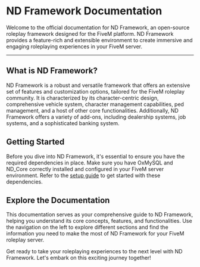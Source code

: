 
# ND Framework Documentation
Welcome to the official documentation for ND Framework, an open-source roleplay framework designed for the FiveM platform. ND Framework provides a feature-rich and extensible environment to create immersive and engaging roleplaying experiences in your FiveM server.

---

<DoubleLinkedImages
    href="https://prism-host.com/"
    src="static/prism-host-banner.png"
    alt="prism host services image"
    href2="https://discord.gg/andys-development-857672921912836116"
    src2="https://discordapp.com/api/guilds/857672921912836116/widget.png?style=banner3"
    alt2="Andy's Development Discord server"
/>

## What is ND Framework?
ND Framework is a robust and versatile framework that offers an extensive set of features and customization options, tailored for the FiveM roleplay community. It is characterized by its character-centric design, comprehensive vehicle system, character management capabilities, ped management, and a host of other core functionalities. Additionally, ND Framework offers a variety of add-ons, including dealership systems, job systems, and a sophisticated banking system.

## Getting Started
Before you dive into ND Framework, it's essential to ensure you have the required dependencies in place. Make sure you have OxMySQL and ND_Core correctly installed and configured in your FiveM server environment. Refer to the [setup guide](/setup) to get started with these dependencies.

## Explore the Documentation
This documentation serves as your comprehensive guide to ND Framework, helping you understand its core concepts, features, and functionalities. Use the navigation on the left to explore different sections and find the information you need to make the most of ND Framework for your FiveM roleplay server.

Get ready to take your roleplaying experiences to the next level with ND Framework. Let's embark on this exciting journey together!

